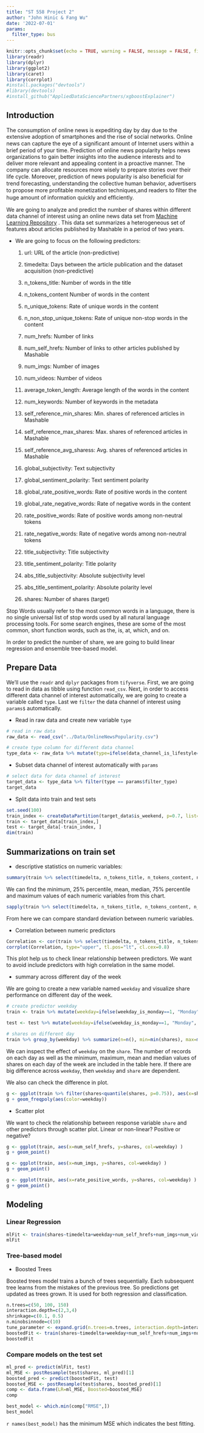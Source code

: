 ---
title: "ST 558 Project 2"
author: "John Hinic & Fang Wu"
date: '2022-07-01'
params:
  filter_type: bus
---

```{r setup, include=FALSE, warning=FALSE, message=FALSE}
knitr::opts_chunk$set(echo = TRUE, warning = FALSE, message = FALSE, fig.path = "../images")
library(readr)
library(dplyr)
library(ggplot2)
library(caret)
library(corrplot)
#install.packages("devtools")
#library(devtools)
#install_github("AppliedDataSciencePartners/xgboostExplainer")
```

## Introduction 

The consumption of online news is expediting day by day due to the extensive adoption of smartphones and the rise of social networks. Online news can capture the eye of a signiﬁcant amount of Internet users within a brief period of your time. Prediction of online news popularity helps news organizations to gain better insights into the audience interests and to deliver more relevant and appealing content in a proactive manner. The company can allocate resources more wisely to prepare stories over their life cycle. Moreover, prediction of news popularity is also beneﬁcial for trend forecasting, understanding the collective human behavior, advertisers to propose more proﬁtable monetization techniques,and readers to ﬁlter the huge amount of information quickly and efﬁciently.

We are going to analyze and predict the number of shares within different data channel of interest using an online news data set from [Machine Learning Repository](https://archive.ics.uci.edu/ml/datasets/Online+News+Popularity#) . This data set summarizes a heterogeneous set of features about articles published by Mashable in a period of two years.

* We are going to focus on the following predictors:

  1. url: URL of the article (non-predictive)
  
  2. timedelta: Days between the article publication and the dataset acquisition (non-predictive)
  
  3. n_tokens_title: Number of words in the title

  4. n_tokens_content Number of words in the content

  5. n_unique_tokens: Rate of unique words in the content

  6. n_non_stop_unique_tokens: Rate of unique non-stop words in the content

  7. num_hrefs: Number of links

  8. num_self_hrefs: Number of links to other articles published by Mashable

  9. num_imgs: Number of images

  10. num_videos: Number of videos

  11. average_token_length: Average length of the words in the content

  12. num_keywords: Number of keywords in the metadata

  13. self_reference_min_shares: Min. shares of referenced articles in Mashable

  14. self_reference_max_shares: Max. shares of referenced articles in Mashable

  15. self_reference_avg_sharess: Avg. shares of referenced articles in Mashable

  16. global_subjectivity: Text subjectivity

  17. global_sentiment_polarity: Text sentiment polarity

  18. global_rate_positive_words: Rate of positive words in the content

  19. global_rate_negative_words: Rate of negative words in the content

  20. rate_positive_words: Rate of positive words among non-neutral tokens

  21. rate_negative_words: Rate of negative words among non-neutral tokens

  22. title_subjectivity: Title subjectivity

  23. title_sentiment_polarity: Title polarity

  24. abs_title_subjectivity: Absolute subjectivity level

  25. abs_title_sentiment_polarity: Absolute polarity level

  26. shares: Number of shares (target)

Stop Words usually refer to the most common words in a language, there is no single universal list of stop words used by all natural language processing tools. For some search engines, these are some of the most common, short function words, such as the, is, at, which, and on.

In order to predict the number of share, we are going to build linear regression and ensemble tree-based model.

## Prepare Data

We'll use the `readr` and `dplyr` packages from `tifyverse`. First, we are going to read in data as tibble using function `read_csv`. Next, in order to access different data channel of interest automatically, we are going to create a variable called `type`. Last we `filter` the data channel of interest using `params$` automatically.  

* Read in raw data and create new variable `type`

```{r}
# read in raw data
raw_data <- read_csv("../Data/OnlineNewsPopularity.csv") 

# create type column for different data channel
type_data <- raw_data %>% mutate(type=ifelse(data_channel_is_lifestyle==1, "lifestyle", ifelse(data_channel_is_entertainment==1, "entertainment", ifelse(data_channel_is_bus==1, "bus", ifelse(data_channel_is_socmed==1, "socmed", ifelse(data_channel_is_tech==1, "tech", ifelse(data_channel_is_world==1, "world", NA)))))))
```

* Subset data channel of interest automatically with `params`

```{r}
# select data for data channel of interest
target_data <- type_data %>% filter(type == params$filter_type) 
target_data
```

* Split data into train and test sets

```{r}
set.seed(100)
train_index <- createDataPartition(target_data$is_weekend, p=0.7, list=FALSE)
train <- target_data[train_index,]
test <- target_data[-train_index, ]
dim(train)
```

## Summarizations on train set

* descriptive statistics on numeric variables:

```{r}
summary(train %>% select(timedelta, n_tokens_title, n_tokens_content, n_unique_tokens, n_non_stop_unique_tokens, num_hrefs, num_self_hrefs, num_imgs, num_videos, average_token_length, num_keywords, self_reference_avg_sharess, self_reference_min_shares, self_reference_max_shares, global_rate_negative_words, global_rate_positive_words, global_sentiment_polarity, global_subjectivity, rate_negative_words, rate_positive_words, title_subjectivity, title_sentiment_polarity, abs_title_sentiment_polarity, abs_title_subjectivity))
```

We can find the minimum, 25% percentile, mean, median, 75% percentile and maximum values of each numeric variables from this chart. 

```{r}
sapply(train %>% select(timedelta, n_tokens_title, n_tokens_content, n_unique_tokens, n_non_stop_unique_tokens, num_hrefs, num_self_hrefs, num_imgs, num_videos, average_token_length, num_keywords, self_reference_avg_sharess, self_reference_min_shares, self_reference_max_shares, global_rate_negative_words, global_rate_positive_words, global_sentiment_polarity, global_subjectivity, rate_negative_words, rate_positive_words, title_subjectivity, title_sentiment_polarity, abs_title_sentiment_polarity, abs_title_subjectivity), sd)
```

From here we can compare standard deviation between numeric variables.

* Correlation between numeric predictors

```{r}
Correlation <- cor(train %>% select(timedelta, n_tokens_title, n_tokens_content, n_unique_tokens, n_non_stop_unique_tokens, num_hrefs, num_self_hrefs, num_imgs, num_videos, average_token_length, num_keywords, self_reference_avg_sharess, self_reference_min_shares, self_reference_max_shares, global_rate_negative_words, global_rate_positive_words, global_sentiment_polarity, global_subjectivity, rate_negative_words, rate_positive_words, title_subjectivity, title_sentiment_polarity, abs_title_sentiment_polarity, abs_title_subjectivity))
corrplot(Correlation, type="upper", tl.pos="lt", cl.cex=0.8)
```

This plot help us to check linear relationship between predictors. We want to avoid include predictors with high correlation in the same model. 

* summary across different day of the week

We are going to create a new variable named `weekday` and visualize share performance on different day of the week.

```{r}
# create predictor weekday 
train <- train %>% mutate(weekday=ifelse(weekday_is_monday==1, "Monday", ifelse(weekday_is_tuesday==1, "Tuesday", ifelse(weekday_is_wednesday==1, "Wednesday", ifelse(weekday_is_thursday==1, "Thursday", ifelse(weekday_is_friday==1, "Friday", ifelse(weekday_is_saturday==1, "Saturday", ifelse(weekday_is_sunday==1, "Sunday", NA))))))))

test <- test %>% mutate(weekday=ifelse(weekday_is_monday==1, "Monday", ifelse(weekday_is_tuesday==1, "Tuesday", ifelse(weekday_is_wednesday==1, "Wednesday", ifelse(weekday_is_thursday==1, "Thursday", ifelse(weekday_is_friday==1, "Friday", ifelse(weekday_is_saturday==1, "Saturday", ifelse(weekday_is_sunday==1, "Sunday", NA))))))))

# shares on different day
train %>% group_by(weekday) %>% summarize(n=n(), min=min(shares), max=max(shares), avg=mean(shares), median=median(shares))
```

We can inspect the effect of `weekday` on the `share`. The number of records on each day as well as the minimum, maximum, mean and median values of shares on each day of the week are included in the table here. If there are big difference across `weekday`, then `weekday` and `share` are dependent. 

We also can check the difference in plot.

```{r}
g <- ggplot(train %>% filter(shares<quantile(shares, p=0.75)), aes(x=shares))
g + geom_freqpoly(aes(color=weekday))
```

* Scatter plot

We want to check the relationship between response variable `share` and other predictors through scatter plot. Linear or non-linear? Positive or negative?

```{r}
g <- ggplot(train, aes(x=num_self_hrefs, y=shares, col=weekday) )
g + geom_point()
```

```{r}
g <- ggplot(train, aes(x=num_imgs, y=shares, col=weekday) )
g + geom_point()
```

```{r}
g <- ggplot(train, aes(x=rate_positive_words, y=shares, col=weekday) )
g + geom_point()
```

## Modeling

### Linear Regression

```{r}
mlFit <- train(shares~timedelta+weekday+num_self_hrefs+num_imgs+num_videos+rate_positive_words, data=train, method="lm", preProcess=c("center", "scale"), trControl=trainControl(method="cv", number=10))
mlFit
```

### Tree-based model

* Boosted Trees

Boosted trees model trains a bunch of trees sequentially. Each subsequent tree learns from the mistakes of the previous tree. So predictions get updated as trees grown. It is used for both regression and classification. 

```{r, results=FALSE}
n.trees=c(50, 100, 150)
interaction.depth=c(2,3,4)
shrinkage=c(0.1, 0.5)
n.minobsinnode=c(10)
tune_parameter <- expand.grid(n.trees=n.trees, interaction.depth=interaction.depth, shrinkage=shrinkage, n.minobsinnode=n.minobsinnode)
boostedFit <- train(shares~timedelta+weekday+num_self_hrefs+num_imgs+num_videos+rate_positive_words, data=train, method="gbm", trControl=trainControl(method="repeatedcv", number=5, repeats=3), tuneGrid=tune_parameter)
boostedFit
```

### Compare models on the test set

```{r}
ml_pred <- predict(mlFit, test)
ml_MSE <- postResample(test$shares, ml_pred)[1]
boosted_pred <- predict(boostedFit, test)
boosted_MSE <- postResample(test$shares, boosted_pred)[1]
comp <- data.frame(LR=ml_MSE, Boosted=boosted_MSE)
comp
```

```{r}
best_model <- which.min(comp["RMSE",])
best_model
```

`r names(best_model)` has the minimum MSE which indicates the best fitting. 



